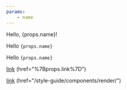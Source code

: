 ```yaml
---
params:
    - name
---
```


Hello, {props.name}!

Hello `{props.name}`

Hello <code>{props.name}</code>

[link]({props.link}) (href="%7Bprops.link%7D")

<a href={props.link}>link</a> (href="/style-guide/components/render/")